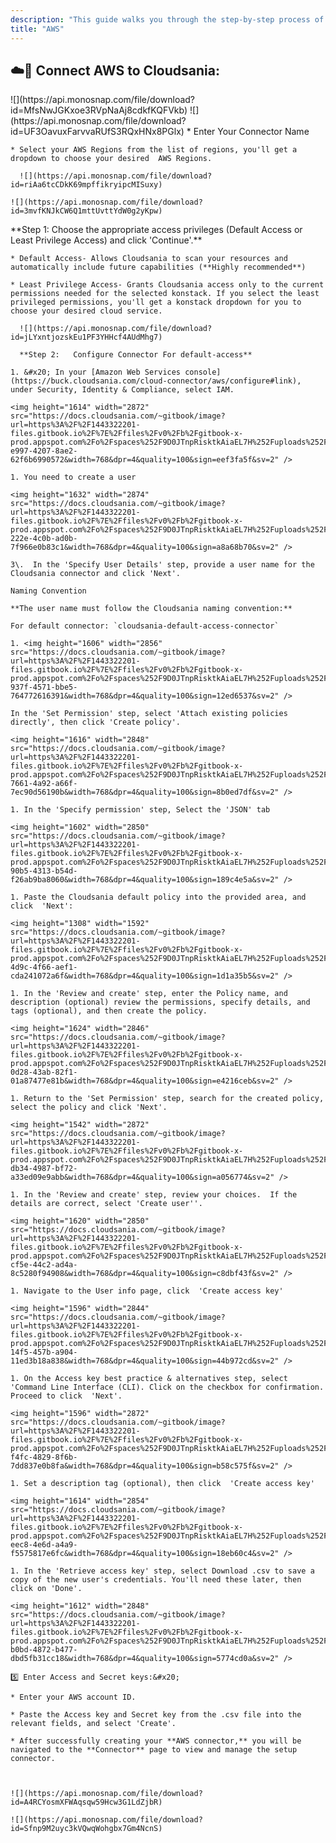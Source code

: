 ```yaml
---
description: "This guide walks you through the step-by-step process of setting up a AWS Cloud Connector in Cloudsania."
title: "AWS"
---
```


## ☁️🔗 **Connect AWS to Cloudsania:**

<Steps>
  <Step title="Log in to Your Cloudsania Account." />

  <Step title="Navigate to the Cloud Connectors section and click 'New Connector'.">
    ![](https://api.monosnap.com/file/download?id=MfsNwJGKxoe3RVpNaAj8cdkfKQFVkb)
  </Step>

  <Step title="Select AWS from the list of cloud service providers.">
    ![](https://api.monosnap.com/file/download?id=UF3OavuxFarvvaRUfS3RQxHNx8PGlx)
  </Step>

  <Step title="Provide Your Connector Details">
    * Enter Your Connector Name

    * Select your AWS Regions from the list of regions, you'll get a dropdown to choose your desired  AWS Regions.

      ![](https://api.monosnap.com/file/download?id=riAa6tcCDkK69mpffikryipcMISuxy)

    ![](https://api.monosnap.com/file/download?id=3mvfKNJkCW6Q1mttUvttYdW0g2yKpw)
  </Step>

  <Step title="Configure Connector Access">
    **Step 1: Choose the appropriate access privileges (Default Access or Least Privilege Access) and click  'Continue'.**

    * Default Access- Allows Cloudsania to scan your resources and automatically include future capabilities (**Highly recommended**)

    * Least Privilege Access- Grants Cloudsania access only to the current permissions needed for the selected konstack. If you select the least privileged permissions, you'll get a konstack dropdown for you to choose your desired cloud service.

      ![](https://api.monosnap.com/file/download?id=jLYxntjozskEu1PF3YHHcf4AUdMhg7)

      **Step 2:   Configure Connector For default-access**

    1. &#x20; In your [Amazon Web Services console](https://buck.cloudsania.com/cloud-connector/aws/configure#link), under Security, Identity & Compliance, select IAM.

    <img height="1614" width="2872" src="https://docs.cloudsania.com/~gitbook/image?url=https%3A%2F%2F1443322201-files.gitbook.io%2F%7E%2Ffiles%2Fv0%2Fb%2Fgitbook-x-prod.appspot.com%2Fo%2Fspaces%252F9D0JTnpRisktkAiaEL7H%252Fuploads%252FBRDKE1zts1873Wpw3Gzm%252Fimage.png%3Falt%3Dmedia%26token%3D996db1f4-e997-4207-8ae2-62f6b6990572&width=768&dpr=4&quality=100&sign=eef3fa5f&sv=2" />

    1. You need to create a user

    <img height="1632" width="2874" src="https://docs.cloudsania.com/~gitbook/image?url=https%3A%2F%2F1443322201-files.gitbook.io%2F%7E%2Ffiles%2Fv0%2Fb%2Fgitbook-x-prod.appspot.com%2Fo%2Fspaces%252F9D0JTnpRisktkAiaEL7H%252Fuploads%252FUq3TgmpC5JEmyMkIREIl%252Fimage.png%3Falt%3Dmedia%26token%3D9071fd39-222e-4c0b-ad0b-7f966e0b83c1&width=768&dpr=4&quality=100&sign=a8a68b70&sv=2" />

    3\.  In the 'Specify User Details' step, provide a user name for the Cloudsania connector and click 'Next'.

    Naming Convention

    **The user name must follow the Cloudsania naming convention:**

    For default connector: `cloudsania-default-access-connector`

    1. <img height="1606" width="2856" src="https://docs.cloudsania.com/~gitbook/image?url=https%3A%2F%2F1443322201-files.gitbook.io%2F%7E%2Ffiles%2Fv0%2Fb%2Fgitbook-x-prod.appspot.com%2Fo%2Fspaces%252F9D0JTnpRisktkAiaEL7H%252Fuploads%252F9qODHrbaN0GAgMqi0KPY%252Fimage.png%3Falt%3Dmedia%26token%3D8be12463-937f-4571-bbe5-764772616391&width=768&dpr=4&quality=100&sign=12ed6537&sv=2" />

    In the 'Set Permission' step, select 'Attach existing policies directly', then click 'Create policy'.

    <img height="1616" width="2848" src="https://docs.cloudsania.com/~gitbook/image?url=https%3A%2F%2F1443322201-files.gitbook.io%2F%7E%2Ffiles%2Fv0%2Fb%2Fgitbook-x-prod.appspot.com%2Fo%2Fspaces%252F9D0JTnpRisktkAiaEL7H%252Fuploads%252F2gvjXJIRx0XeHeCsWASF%252Fimage.png%3Falt%3Dmedia%26token%3D8c42fa6a-7661-4a92-a66f-7ec90d56190b&width=768&dpr=4&quality=100&sign=8b0ed7df&sv=2" />

    1. In the 'Specify permission' step, Select the 'JSON' tab

    <img height="1602" width="2850" src="https://docs.cloudsania.com/~gitbook/image?url=https%3A%2F%2F1443322201-files.gitbook.io%2F%7E%2Ffiles%2Fv0%2Fb%2Fgitbook-x-prod.appspot.com%2Fo%2Fspaces%252F9D0JTnpRisktkAiaEL7H%252Fuploads%252FfBEk1gz5eJEnVC5hxNj8%252Fimage.png%3Falt%3Dmedia%26token%3D53053f89-90b5-4313-b54d-f26ab9ba8060&width=768&dpr=4&quality=100&sign=189c4e5a&sv=2" />

    1. Paste the Cloudsania default policy into the provided area, and click  'Next':

    <img height="1308" width="1592" src="https://docs.cloudsania.com/~gitbook/image?url=https%3A%2F%2F1443322201-files.gitbook.io%2F%7E%2Ffiles%2Fv0%2Fb%2Fgitbook-x-prod.appspot.com%2Fo%2Fspaces%252F9D0JTnpRisktkAiaEL7H%252Fuploads%252FKSCZFGrivcCWY11vZeWA%252Fimage.png%3Falt%3Dmedia%26token%3Dd41e6a63-4d9c-4f66-aef1-cda241072a6f&width=768&dpr=4&quality=100&sign=1d1a35b5&sv=2" />

    1. In the 'Review and create' step, enter the Policy name, and description (optional) review the permissions, specify details, and tags (optional), and then create the policy.

    <img height="1624" width="2846" src="https://docs.cloudsania.com/~gitbook/image?url=https%3A%2F%2F1443322201-files.gitbook.io%2F%7E%2Ffiles%2Fv0%2Fb%2Fgitbook-x-prod.appspot.com%2Fo%2Fspaces%252F9D0JTnpRisktkAiaEL7H%252Fuploads%252FVf5rauQ9Re1QoKxmgmz4%252Fimage.png%3Falt%3Dmedia%26token%3D9327a4f1-0d28-43ab-82f1-01a87477e81b&width=768&dpr=4&quality=100&sign=e4216ceb&sv=2" />

    1. Return to the 'Set Permission' step, search for the created policy, select the policy and click 'Next'.

    <img height="1542" width="2872" src="https://docs.cloudsania.com/~gitbook/image?url=https%3A%2F%2F1443322201-files.gitbook.io%2F%7E%2Ffiles%2Fv0%2Fb%2Fgitbook-x-prod.appspot.com%2Fo%2Fspaces%252F9D0JTnpRisktkAiaEL7H%252Fuploads%252FLQHQRsIEIKkCzHQNEE7s%252Fimage.png%3Falt%3Dmedia%26token%3D58a40728-db34-4987-bf72-a33ed09e9abb&width=768&dpr=4&quality=100&sign=a056774&sv=2" />

    1. In the 'Review and create' step, review your choices.  If the details are correct, select 'Create user''.

    <img height="1620" width="2850" src="https://docs.cloudsania.com/~gitbook/image?url=https%3A%2F%2F1443322201-files.gitbook.io%2F%7E%2Ffiles%2Fv0%2Fb%2Fgitbook-x-prod.appspot.com%2Fo%2Fspaces%252F9D0JTnpRisktkAiaEL7H%252Fuploads%252Fw0rIf2eN2ttESrTwLoym%252Fimage.png%3Falt%3Dmedia%26token%3D63f99460-cf5e-44c2-ad4a-8c5280f94908&width=768&dpr=4&quality=100&sign=c8dbf43f&sv=2" />

    1. Navigate to the User info page, click  'Create access key'

    <img height="1596" width="2844" src="https://docs.cloudsania.com/~gitbook/image?url=https%3A%2F%2F1443322201-files.gitbook.io%2F%7E%2Ffiles%2Fv0%2Fb%2Fgitbook-x-prod.appspot.com%2Fo%2Fspaces%252F9D0JTnpRisktkAiaEL7H%252Fuploads%252FH6DY2PqXfAuk3WjSDJmx%252Fimage.png%3Falt%3Dmedia%26token%3D883f874b-14f5-457b-a904-11ed3b18a838&width=768&dpr=4&quality=100&sign=44b972cd&sv=2" />

    1. On the Access key best practice & alternatives step, select 'Command Line Interface (CLI). Click on the checkbox for confirmation. Proceed to click  'Next'.

    <img height="1596" width="2872" src="https://docs.cloudsania.com/~gitbook/image?url=https%3A%2F%2F1443322201-files.gitbook.io%2F%7E%2Ffiles%2Fv0%2Fb%2Fgitbook-x-prod.appspot.com%2Fo%2Fspaces%252F9D0JTnpRisktkAiaEL7H%252Fuploads%252FN5O2g4H43AUA8qrU3DxF%252Fimage.png%3Falt%3Dmedia%26token%3D07e9fdea-f4fc-4829-8f6b-7dd837e0b8fa&width=768&dpr=4&quality=100&sign=b58c575f&sv=2" />

    1. Set a description tag (optional), then click  'Create access key'

    <img height="1614" width="2854" src="https://docs.cloudsania.com/~gitbook/image?url=https%3A%2F%2F1443322201-files.gitbook.io%2F%7E%2Ffiles%2Fv0%2Fb%2Fgitbook-x-prod.appspot.com%2Fo%2Fspaces%252F9D0JTnpRisktkAiaEL7H%252Fuploads%252FSGuaZamxkHV6FbKiN24H%252Fimage.png%3Falt%3Dmedia%26token%3D3d73dccf-eec8-4e6d-a4a9-f5575817e6fc&width=768&dpr=4&quality=100&sign=18eb60c4&sv=2" />

    1. In the 'Retrieve access key' step, select Download .csv to save a copy of the new user's credentials. You'll need these later, then click on 'Done'.

    <img height="1612" width="2848" src="https://docs.cloudsania.com/~gitbook/image?url=https%3A%2F%2F1443322201-files.gitbook.io%2F%7E%2Ffiles%2Fv0%2Fb%2Fgitbook-x-prod.appspot.com%2Fo%2Fspaces%252F9D0JTnpRisktkAiaEL7H%252Fuploads%252FFKQkJ0fyCE6wxbmsb9RO%252Fimage.png%3Falt%3Dmedia%26token%3D118c310d-b0bd-4872-b477-dbd5fb31cc18&width=768&dpr=4&quality=100&sign=5774cd0a&sv=2" />

    5️⃣ Enter Access and Secret keys:&#x20;

    * Enter your AWS account ID.

    * Paste the Access key and Secret key from the .csv file into the relevant fields, and select 'Create'.

    * After successfully creating your **AWS connector,** you will be navigated to the **Connector** page to view and manage the setup connector.



    ![](https://api.monosnap.com/file/download?id=A4RCYosmXFWAqsqw59Hcw3G1LdZjbR)

    ![](https://api.monosnap.com/file/download?id=Sfnp9M2uyc3kVQwqWohgbx7Gm4NcnS)
  </Step>
</Steps>